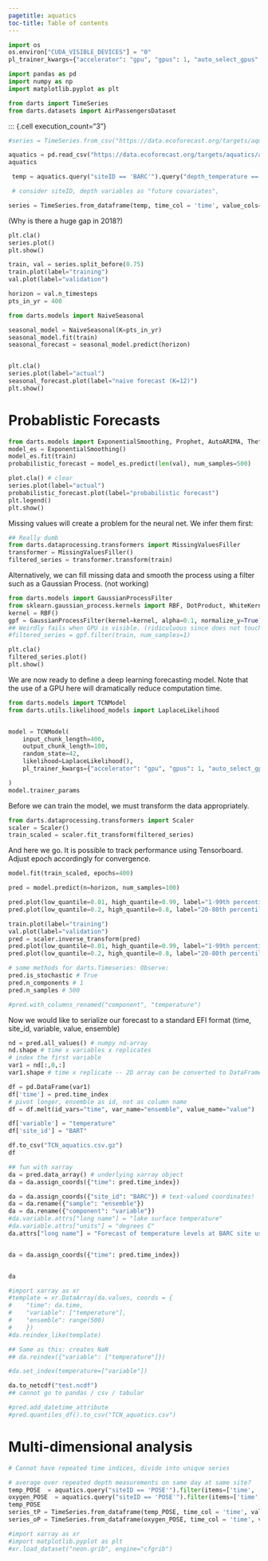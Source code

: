 ```yaml
---
pagetitle: aquatics
toc-title: Table of contents
---
```



```python
import os
os.environ["CUDA_VISIBLE_DEVICES"] = "0"
pl_trainer_kwargs={"accelerator": "gpu", "gpus": 1, "auto_select_gpus": True} 

```

``` python

import pandas as pd
import numpy as np
import matplotlib.pyplot as plt

from darts import TimeSeries
from darts.datasets import AirPassengersDataset
```


::: {.cell execution_count="3"}
``` python
#series = TimeSeries.from_csv("https://data.ecoforecast.org/targets/aquatics/aquatics-targets.csv.gz", time_col = "time")

aquatics = pd.read_csv("https://data.ecoforecast.org/targets/aquatics/aquatics-targets.csv.gz") 
aquatics
```

``` python

 temp = aquatics.query("siteID == 'BARC'").query("depth_temperature == 0.55").filter(items=['time', 'temperature', 'depth_temperature'])

 # consider siteID, depth variables as "future covariates", 
```


``` python

series = TimeSeries.from_dataframe(temp, time_col = 'time', value_cols='temperature', fill_missing_dates=True, freq='D')
```

(Why is there a huge gap in 2018?)

``` python
plt.cla()
series.plot()
plt.show()
```



``` python
train, val = series.split_before(0.75)
train.plot(label="training")
val.plot(label="validation")
```

``` python
horizon = val.n_timesteps
pts_in_yr = 400
```

``` python
from darts.models import NaiveSeasonal

seasonal_model = NaiveSeasonal(K=pts_in_yr)
seasonal_model.fit(train)
seasonal_forecast = seasonal_model.predict(horizon)


plt.cla()
series.plot(label="actual")
seasonal_forecast.plot(label="naive forecast (K=12)")
plt.show()

```


# Probablistic Forecasts

``` python
from darts.models import ExponentialSmoothing, Prophet, AutoARIMA, Theta
model_es = ExponentialSmoothing()
model_es.fit(train)
probabilistic_forecast = model_es.predict(len(val), num_samples=500)

plot.cla() # clear
series.plot(label="actual")
probabilistic_forecast.plot(label="probabilistic forecast")
plt.legend()
plt.show()

```


Missing values will create a problem for the neural net. We infer them
first:


``` python

## Really dumb
from darts.dataprocessing.transformers import MissingValuesFiller
transformer = MissingValuesFiller()
filtered_series = transformer.transform(train)
```


Alternatively, we can fill missing data and smooth the process using a filter such as a Gaussian Process. (not working)

``` python
from darts.models import GaussianProcessFilter
from sklearn.gaussian_process.kernels import RBF, DotProduct, WhiteKernel
kernel = RBF()
gpf = GaussianProcessFilter(kernel=kernel, alpha=0.1, normalize_y=True)
## Weirdly fails when GPU is visible. (ridiculuous since does not touch GPU?)
#filtered_series = gpf.filter(train, num_samples=1)
```

``` python
plt.cla()
filtered_series.plot()
plt.show()
```

We are now ready to define a deep learning forecasting model. 
Note that the use of a GPU here will dramatically reduce computation time.

``` python
from darts.models import TCNModel
from darts.utils.likelihood_models import LaplaceLikelihood


model = TCNModel(
    input_chunk_length=400,
    output_chunk_length=100,
    random_state=42,
    likelihood=LaplaceLikelihood(),
    pl_trainer_kwargs={"accelerator": "gpu", "gpus": 1, "auto_select_gpus": True} 

)
model.trainer_params
```
Before we can train the model, we must transform the data appropriately.

``` python
from darts.dataprocessing.transformers import Scaler
scaler = Scaler()
train_scaled = scaler.fit_transform(filtered_series)
```

And here we go.  It is possible to track performance using Tensorboard. Adjust epoch accordingly for convergence.

``` python
model.fit(train_scaled, epochs=400)
```

``` python
pred = model.predict(n=horizon, num_samples=100)
```

``` python

pred.plot(low_quantile=0.01, high_quantile=0.99, label="1-99th percentiles")
pred.plot(low_quantile=0.2, high_quantile=0.8, label="20-80th percentiles")
```


``` python
train.plot(label="training")
val.plot(label="validation")
pred = scaler.inverse_transform(pred)
pred.plot(low_quantile=0.01, high_quantile=0.99, label="1-99th percentiles")
pred.plot(low_quantile=0.2, high_quantile=0.8, label="20-80th percentiles")
```

``` python
# some methods for darts.Timeseries: Observe:
pred.is_stochastic # True
pred.n_components # 1
pred.n_samples # 500

#pred.with_columns_renamed("component", "temperature")
```


Now we would like to serialize our forecast to a standard EFI format
(time, site_id, variable, value, ensemble)

``` python

nd = pred.all_values() # numpy nd-array
nd.shape # time x variables x replicates
# index the first variable
var1 = nd[:,0,:]
var1.shape # time x replicate -- 2D array can be converted to DataFrame
```

``` python

df = pd.DataFrame(var1)
df['time'] = pred.time_index
# pivot longer, ensemble as id, not as column name
df = df.melt(id_vars="time", var_name="ensemble", value_name="value")

df['variable'] = "temperature"
df['site_id'] = "BART"

df.to_csv("TCN_aquatics.csv.gz")
df
```


``` python

## fun with xarray
da = pred.data_array() # underlying xarray object
da = da.assign_coords({"time": pred.time_index})

da = da.assign_coords({"site_id": "BARC"}) # text-valued coordinates!
da = da.rename({"sample": "ensemble"})
da = da.rename({"component": "variable"})
#da.variable.attrs["long name"] = "lake surface temperature"
#da.variable.attrs["units"] = "degrees C"
da.attrs["long name"] = "Forecast of temperature levels at BARC site using a ML-based prediction"


da = da.assign_coords({"time": pred.time_index})


da
```


``` python
#import xarray as xr
#template = xr.DataArray(da.values, coords = {
#    "time": da.time,
#    "variable": ["temperature"],
#    "ensemble": range(500)
#    })
#da.reindex_like(template)

## Same as this: creates NaN
## da.reindex({"variable": ["temperature"]})

#da.set_index(temperature=["variable"])
```


``` python

da.to_netcdf("test.ncdf")
## cannot go to pandas / csv / tabular

#pred.add_datetime_attribute
#pred.quantiles_df().to_csv("TCN_aquatics.csv")
```


# Multi-dimensional analysis



``` python
# Cannot have repeated time indices, divide into unique series

# average over repeated depth measurements on same day at same site?
temp_POSE  = aquatics.query("siteID == 'POSE'").filter(items=['time', 'temperature', 'depth_temperature'])
oxygen_POSE  = aquatics.query("siteID == 'POSE'").filter(items=['time', 'oxygen', 'depth_oxygen'])
temp_POSE
series_tP = TimeSeries.from_dataframe(temp_POSE, time_col = 'time', value_cols='temperature', fill_missing_dates=True, freq='D')
series_oP = TimeSeries.from_dataframe(oxygen_POSE, time_col = 'time', value_cols='oxygen', fill_missing_dates=True, freq='D')
```


``` python
#import xarray as xr
#import matplotlib.pyplot as plt
#xr.load_dataset("neon.grib", engine="cfgrib")
```


